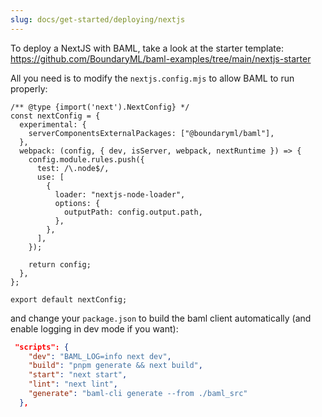 ```yaml
---
slug: docs/get-started/deploying/nextjs
---
```


To deploy a NextJS with BAML, take a look at the starter template:
https://github.com/BoundaryML/baml-examples/tree/main/nextjs-starter

All you need is to modify the `nextjs.config.mjs` to allow BAML to run properly:
```JS
/** @type {import('next').NextConfig} */
const nextConfig = {
  experimental: {
    serverComponentsExternalPackages: ["@boundaryml/baml"],
  },
  webpack: (config, { dev, isServer, webpack, nextRuntime }) => {
    config.module.rules.push({
      test: /\.node$/,
      use: [
        {
          loader: "nextjs-node-loader",
          options: {
            outputPath: config.output.path,
          },
        },
      ],
    });

    return config;
  },
};

export default nextConfig;
```

and change your `package.json` to build the baml client automatically (and enable logging in dev mode if you want):

```json
 "scripts": {
    "dev": "BAML_LOG=info next dev",
    "build": "pnpm generate && next build",
    "start": "next start",
    "lint": "next lint",
    "generate": "baml-cli generate --from ./baml_src"
  },
```